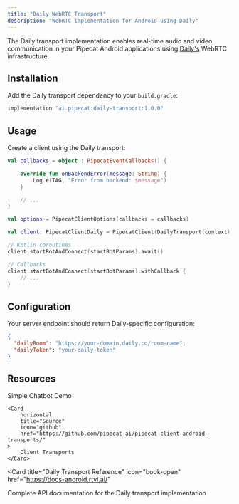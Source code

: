 ```yaml
---
title: "Daily WebRTC Transport"
description: "WebRTC implementation for Android using Daily"
---
```


The Daily transport implementation enables real-time audio and video communication in your Pipecat Android applications using [Daily's](https://www.daily.co/) WebRTC infrastructure.

## Installation

Add the Daily transport dependency to your `build.gradle`:

```gradle
implementation "ai.pipecat:daily-transport:1.0.0"
```

## Usage

Create a client using the Daily transport:

```kotlin
val callbacks = object : PipecatEventCallbacks() {

    override fun onBackendError(message: String) {
        Log.e(TAG, "Error from backend: $message")
    }

    // ...
}

val options = PipecatClientOptions(callbacks = callbacks)

val client: PipecatClientDaily = PipecatClient(DailyTransport(context), options)

// Kotlin coroutines
client.startBotAndConnect(startBotParams).await()

// Callbacks
client.startBotAndConnect(startBotParams).withCallback {
    // ...
}
```

## Configuration

Your server endpoint should return Daily-specific configuration:

```json
{
  "dailyRoom": "https://your-domain.daily.co/room-name",
  "dailyToken": "your-daily-token"
}
```

## Resources

<CardGroup cols={2}>
    <Card
        horizontal
        title="Demo"
        icon="play"
        href="https://github.com/pipecat-ai/pipecat-examples/tree/main/simple-chatbot/client/android"
    >
        Simple Chatbot Demo
    </Card>

    <Card
        horizontal
        title="Source"
        icon="github"
        href="https://github.com/pipecat-ai/pipecat-client-android-transports/"
    >
        Client Transports
    </Card>

</CardGroup>

<Card
  title="Daily Transport Reference"
  icon="book-open"
  href="https://docs-android.rtvi.ai/"
>
  Complete API documentation for the Daily transport implementation
</Card>
